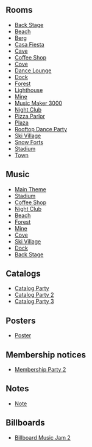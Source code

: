 
==Rooms==
*[[Media:MusicJam2011Party3.swf|Back Stage]]
*[[Media:MusicJam2011Beach.swf|Beach]]
*[[Media:MusicJam2011Berg.swf|Berg]]
*[[Media:MusicJam2011Party4.swf|Casa Fiesta]]
*[[Media:MusicJam2011Cave.swf|Cave]]
*[[Media:MusicJam2011Coffee.swf|Coffee Shop]]
*[[Media:MusicJam2011Cove.swf|Cove]]
*[[Media:MusicJam2011Lounge.swf|Dance Lounge]]
*[[Media:MusicJam2011Dock.swf|Dock]]
*[[Media:MusicJam2011Forest.swf|Forest]]
*[[Media:MusicJam2011Light.swf|Lighthouse]]
*[[Media:MusicJam2011Mine.swf|Mine]]
*[[Media:MusicJam2011Party.swf|Music Maker 3000]]
*[[Media:MusicJam2011Dance.swf|Night Club]]
*[[Media:MusicJam2011Pizza.swf|Pizza Parlor]]
*[[Media:MusicJam2011Plaza.swf|Plaza]]
*[[Media:MusicJam2011Party2.swf|Rooftop Dance Party]]
*[[Media:MusicJam2011Village.swf|Ski Village]]
*[[Media:MusicJam2011Forts.swf|Snow Forts]]
*[[Media:MusicJam2011Rink.swf|Stadium]]
*[[Media:RoomsTown-MusicJam2011.swf|Town]]

==Music==
*[[Media:Music271.swf|Main Theme]]
*[[Media:Music240.swf|Stadium]]
*[[Media:Music241.swf|Coffee Shop]]
*[[Media:Music242.swf|Night Club]]
*[[Media:Music243.swf|Beach]]
*[[Media:Music246.swf|Forest]]
*[[Media:Music247.swf|Mine]]
*[[Media:Music276.swf|Cove]]
*[[Media:Music292.swf|Ski Village]]
*[[Media:Music296.swf|Dock]]
*[[Media:Music293.swf|Back Stage]]

==Catalogs==
*[[Media:MusicJam2011CatalogParty.swf|Catalog Party]]
*[[Media:MusicJam2011CatalogParty2.swf|Catalog Party 2]]
*[[Media:MusicJam2011CatalogParty3.swf|Catalog Party 3]]

==Posters==
*[[Media:MusicJam2011Poster.swf|Poster]]

==Membership notices==
*[[Media:MusicJam2011MembershipParty2.swf|Membership Party 2]]

==Notes==
*[[Media:MusicJam2011Note.swf|Note]]

==Billboards==
*[[Media:MusicJam2011BillboardMusic jam2.swf|Billboard Music Jam 2]]
{{Parties}}

